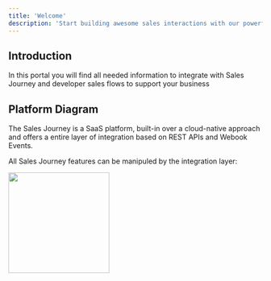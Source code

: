 ```yaml
---
title: 'Welcome'
description: 'Start building awesome sales interactions with our powerful API Layer'
---
```


## Introduction

In this portal you will find all needed information to integrate with Sales 
Journey and developer sales flows to support your business

## Platform Diagram

The Sales Journey is a SaaS platform, built-in over a cloud-native approach and 
offers a entire layer of integration based on REST APIs and Webook Events.

All Sales Journey features can be manipuled by the integration layer:

<img height="200" noZoom src="/images/saleshub.png" />